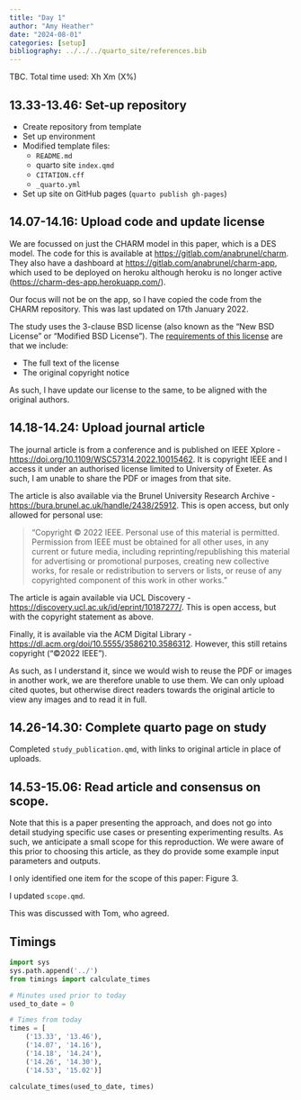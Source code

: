 ```yaml
---
title: "Day 1"
author: "Amy Heather"
date: "2024-08-01"
categories: [setup]
bibliography: ../../../quarto_site/references.bib
---
```


::: {.callout-note}

TBC. Total time used: Xh Xm (X%)

:::

## 13.33-13.46: Set-up repository

* Create repository from template
* Set up environment
* Modified template files:
    * `README.md`
    * quarto site `index.qmd`
    * `CITATION.cff`
    * `_quarto.yml`
* Set up site on GitHub pages (`quarto publish gh-pages`)

## 14.07-14.16: Upload code and update license

We are focussed on just the CHARM model in this paper, which is a DES model. The code for this is available at <https://gitlab.com/anabrunel/charm>. They also have a dashboard at <https://gitlab.com/anabrunel/charm-app>, which used to be deployed on heroku although heroku is no longer active (<https://charm-des-app.herokuapp.com/>).

Our focus will not be on the app, so I have copied the code from the CHARM repository. This was last updated on 17th January 2022.

The study uses the 3-clause BSD license (also known as the "New BSD License" or "Modified BSD License"). The [requirements of this license](https://fossa.com/blog/open-source-software-licenses-101-bsd-3-clause-license/) are that we include:

* The full text of the license
* The original copyright notice

As such, I have update our license to the same, to be aligned with the original authors.

## 14.18-14.24: Upload journal article

The journal article is from a conference and is published on IEEE Xplore - <https://doi.org/10.1109/WSC57314.2022.10015462>. It is copyright IEEE and I access it under an authorised license limited to University of Exeter. As such, I am unable to share the PDF or images from that site.

The article is also available via the Brunel University Research Archive - <https://bura.brunel.ac.uk/handle/2438/25912>. This is open access, but only allowed for personal use:

> "Copyright © 2022 IEEE. Personal use of this material is permitted. Permission from IEEE must be obtained for all other uses, in any current or future media, including reprinting/republishing this material for advertising or promotional purposes, creating new collective works, for resale or redistribution to servers or lists, or reuse of any copyrighted component of this work in other works."

The article is again available via UCL Discovery - <https://discovery.ucl.ac.uk/id/eprint/10187277/>. This is open access, but with the copyright statement as above.

Finally, it is available via the ACM Digital Library - <https://dl.acm.org/doi/10.5555/3586210.3586312>. However, this still retains copyright ("©2022 IEEE").

As such, as I understand it, since we would wish to reuse the PDF or images in another work, we are therefore unable to use them. We can only upload cited quotes, but otherwise direct readers towards the original article to view any images and to read it in full.

## 14.26-14.30: Complete quarto page on study

Completed `study_publication.qmd`, with links to original article in place of uploads.

## 14.53-15.06: Read article and consensus on scope.

Note that this is a paper presenting the approach, and does not go into detail studying specific use cases or presenting experimenting results. As such, we anticipate a small scope for this reproduction. We were aware of this prior to choosing this article, as they do provide some example input parameters and outputs.

I only identified one item for the scope of this paper: Figure 3.

I updated `scope.qmd`.

This was discussed with Tom, who agreed.

## Timings

```python
import sys
sys.path.append('../')
from timings import calculate_times

# Minutes used prior to today
used_to_date = 0

# Times from today
times = [
    ('13.33', '13.46'),
    ('14.07', '14.16'),
    ('14.18', '14.24'),
    ('14.26', '14.30'),
    ('14.53', '15.02')]

calculate_times(used_to_date, times)
```